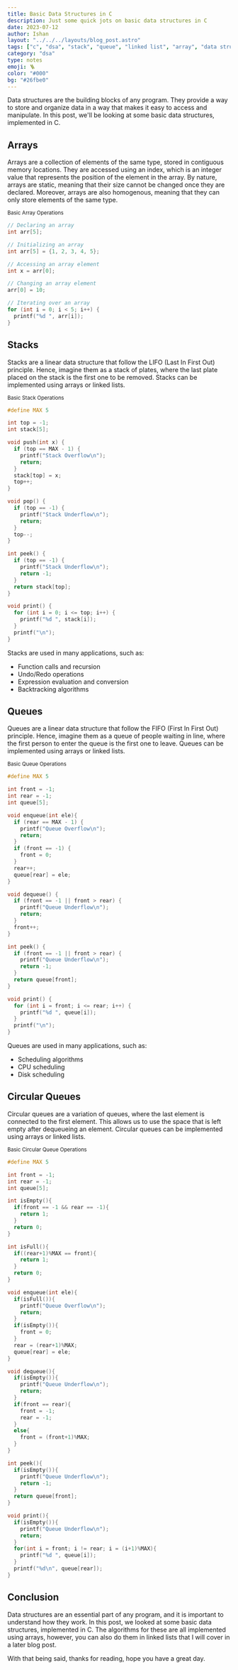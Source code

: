 ```yaml
---
title: Basic Data Structures in C
description: Just some quick jots on basic data structures in C
date: 2023-07-12
author: Ishan
layout: "../../../layouts/blog_post.astro"
tags: ["c", "dsa", "stack", "queue", "linked list", "array", "data structures"]
category: "dsa"
type: notes
emoji: 🪜
color: "#000"
bg: "#26fbe0"
---
```


Data structures are the building blocks of any program. They provide a way to store and organize data in a way that makes it easy to access and manipulate. 
In this post, we'll be looking at some basic data structures, implemented in C.

## Arrays

Arrays are a collection of elements of the same type, stored in contiguous memory locations.
They are accessed using an index, which is an integer value that represents the position of the element in the array.
By nature, arrays are static, meaning that their size cannot be changed once they are declared.
Moreover, arrays are also homogenous, meaning that they can only store elements of the same type.

<small>Basic Array Operations</small>
```c
// Declaring an array
int arr[5];

// Initializing an array
int arr[5] = {1, 2, 3, 4, 5};

// Accessing an array element
int x = arr[0];

// Changing an array element
arr[0] = 10;

// Iterating over an array
for (int i = 0; i < 5; i++) {
  printf("%d ", arr[i]);
}
```

## Stacks

Stacks are a linear data structure that follow the LIFO (Last In First Out) principle.
Hence, imagine them as a stack of plates, where the last plate placed on the stack is the first one to be removed.
Stacks can be implemented using arrays or linked lists.

<small>Basic Stack Operations</small>
```c
#define MAX 5

int top = -1;
int stack[5];

void push(int x) {
  if (top == MAX - 1) {
    printf("Stack Overflow\n");
    return;
  }
  stack[top] = x;
  top++;
}

void pop() {
  if (top == -1) {
    printf("Stack Underflow\n");
    return;
  }
  top--;
}

int peek() {
  if (top == -1) {
    printf("Stack Underflow\n");
    return -1;
  }
  return stack[top];
}

void print() {
  for (int i = 0; i <= top; i++) {
    printf("%d ", stack[i]);
  }
  printf("\n");
}
```

Stacks are used in many applications, such as:
- Function calls and recursion
- Undo/Redo operations
- Expression evaluation and conversion
- Backtracking algorithms

## Queues

Queues are a linear data structure that follow the FIFO (First In First Out) principle.
Hence, imagine them as a queue of people waiting in line, where the first person to enter the queue is the first one to leave.
Queues can be implemented using arrays or linked lists.

<small>Basic Queue Operations</small>
```c
#define MAX 5

int front = -1;
int rear = -1;
int queue[5];

void enqueue(int ele){
  if (rear == MAX - 1) {
    printf("Queue Overflow\n");
    return;
  }
  if (front == -1) {
    front = 0;
  }
  rear++;
  queue[rear] = ele;
}

void dequeue() {
  if (front == -1 || front > rear) {
    printf("Queue Underflow\n");
    return;
  }
  front++;
}

int peek() {
  if (front == -1 || front > rear) {
    printf("Queue Underflow\n");
    return -1;
  }
  return queue[front];
}

void print() {
  for (int i = front; i <= rear; i++) {
    printf("%d ", queue[i]);
  }
  printf("\n");
}
```

Queues are used in many applications, such as:
- Scheduling algorithms
- CPU scheduling
- Disk scheduling

## Circular Queues

Circular queues are a variation of queues, where the last element is connected to the first element.
This allows us to use the space that is left empty after dequeueing an element.
Circular queues can be implemented using arrays or linked lists.

<small>Basic Circular Queue Operations</small>
```c
#define MAX 5

int front = -1;
int rear = -1;
int queue[5];

int isEmpty(){
  if(front == -1 && rear == -1){
    return 1;
  }
  return 0;
}

int isFull(){
  if((rear+1)%MAX == front){
    return 1;
  }
  return 0;
}

void enqueue(int ele){
  if(isFull()){
    printf("Queue Overflow\n");
    return;
  }
  if(isEmpty()){
    front = 0;
  }
  rear = (rear+1)%MAX;
  queue[rear] = ele;
}

void dequeue(){
  if(isEmpty()){
    printf("Queue Underflow\n");
    return;
  }
  if(front == rear){
    front = -1;
    rear = -1;
  }
  else{
    front = (front+1)%MAX;
  }
}

int peek(){
  if(isEmpty()){
    printf("Queue Underflow\n");
    return -1;
  }
  return queue[front];
}

void print(){
  if(isEmpty()){
    printf("Queue Underflow\n");
    return;
  }
  for(int i = front; i != rear; i = (i+1)%MAX){
    printf("%d ", queue[i]);
  }
  printf("%d\n", queue[rear]);
}
```

## Conclusion

Data structures are an essential part of any program, and it is important to understand how they work.
In this post, we looked at some basic data structures, implemented in C.
The algorithms for these are all implemented using arrays, however, you can also do them in linked lists
that I will cover in a later blog post.

With that being said, thanks for reading, hope you have a great day.